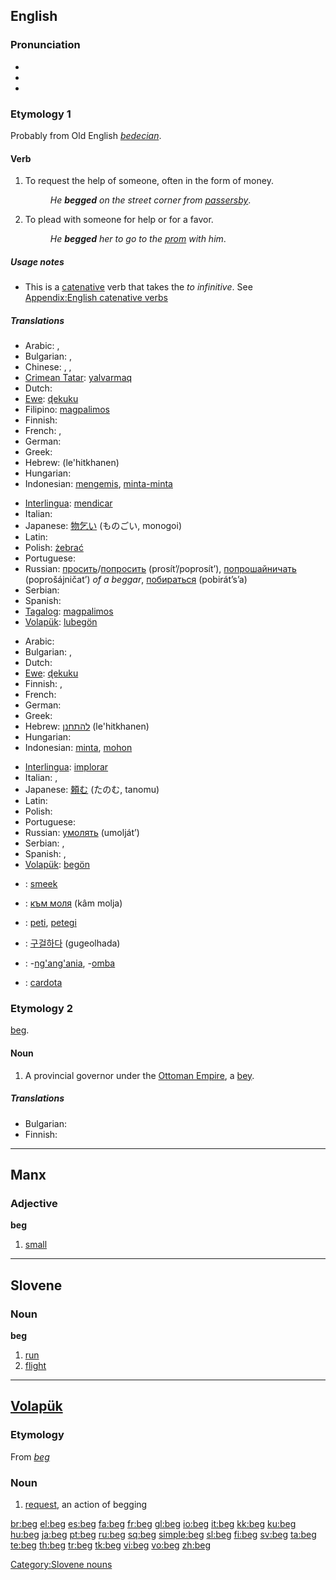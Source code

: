 {{wikipedia}}
==English==

===Pronunciation===
* {{IPA|/bɛg/}}
* {{audio|en-us-beg.ogg|Audio (US)}}
* {{rhymes|ɛɡ}}

===Etymology 1===
Probably from Old English ''[[bedecian]]''.

====Verb====
{{en-verb|beg|g|ed}}

# To request the help of someone, often in the form of money.
#: ''He '''begged''' on the street corner from [[passersby]]''.
# To plead with someone for help or for a favor.
#: ''He '''begged''' her to go to the [[prom]] with him''.

=====Usage notes=====
* This is a [[catenative]] verb that takes the ''to infinitive''. See [[Appendix:English catenative verbs]]

=====Translations=====
{{trans-top|to request the help of someone, ask for money}}
* Arabic: {{t|ar|استجدى|tr=istajdaa|sc=Arab}},  {{t|ar|احتمل|tr=iHtamala|sc=Arab}}
* Bulgarian: {{t|bg|прося|sc=Cyrl}},  {{t|bg|изпросвам|sc=Cyrl}}
* Chinese: {{t|cmn|央求|tr=yāngqiú|sc=Hani|xs=Mandarin}}, {{t-|cmn|求|tr=qiú|sc=Hani|xs=Mandarin}}, {{zh-tsp|懇求|恳求|kěnqiú}}
* [[Crimean Tatar]]: [[yalvarmaq]]
* Dutch: {{t+|nl|bedelen}}
* [[Ewe]]: [[ɖekuku]]
* Filipino: [[magpalimos]]
* Finnish: {{t+|fi|kerjätä}}
* French: {{t+|fr|mendier}}, {{t+|fr|quêter}}
* German: {{t-|de|betteln}}
* Greek: {{t+|el|ζητιανεύω|sc=Grek}}
* Hebrew: {{t+|he|להתחנן|sc=Hebr}} (le'hitkhanen)
* Hungarian: {{t|hu|koldul}}
* Indonesian: [[mengemis]], [[minta-minta]]
{{trans-mid}}
* [[Interlingua]]: [[mendicar]]
* Italian: {{t-|it|mendicare}}
* Japanese: [[物乞い]] (ものごい, monogoi)
* Latin: {{t-|la|mendicare}}
* Polish: [[żebrać]]
* Portuguese: {{t+|pt|mendigar}}
* Russian: [[просить]]/[[попросить]] (prosít’/poprosít’), [[попрошайничать]] (poprošájničat’) ''of a beggar'', [[побираться]] (pobirát’s’a)
* Serbian: {{t-|sr|prositi}}
* Spanish: {{t+|es|mendigar}}
* [[Tagalog]]: [[magpalimos]]
* [[Volapük]]: [[lubegön]]
{{trans-bottom}}

{{trans-top|to supplicate, to plead with someone for help}}
* Arabic: {{t|ar|تسول|tr=tasawwala|sc=Arab}}
* Bulgarian: {{t|bg|моля|sc=Cyrl}},  {{t|bg|умолявам|sc=Cyrl}}
* Dutch: {{t+|nl|smeken}}
* [[Ewe]]: [[ɖekuku]]
* Finnish: {{t+|fi|kerjätä}}, {{t+|fi|pyytää}}
* French: {{t+|fr|implorer}}
* German: {{t+|de|anflehen}}
* Greek: {{t+|el|ικετεύω|sc=Grek}}
* Hebrew: [[להתחנן]] (le'hitkhanen)
* Hungarian: {{t|hu|könyörög}}
* Indonesian: [[minta]], [[mohon]]
{{trans-mid}}
* [[Interlingua]]: [[implorar]]
* Italian: {{t+|it|implorare}}, {{t+|it|pregare}}
* Japanese: [[頼む]] (たのむ, tanomu)
* Latin: {{t-|la|rogare}}
* Polish: {{t+|pl|prosić}}
* Portuguese: {{t+|pt|suplicar}}
* Russian: [[умолять]] (umolját’)
* Serbian: {{t-|sr|moliti}}, {{t-|sr|zamoliti}}
* Spanish: {{t+|es|suplicar}}, {{t+|es|rogar}}
* [[Volapük]]: [[begön]]
{{trans-bottom}}

{{checktrans-top}}
* {{ttbc|Afrikaans}}: [[smeek]]
* {{ttbc|Bulgarian}}: [[към моля]] (kâm molja)
* {{ttbc|Esperanto}}: [[peti]], [[petegi]]
* {{ttbc|Korean}}: [[구걸하다]] (gugeolhada)
* {{ttbc|Swahili}}: -[[ng'ang'ania]], -[[omba]]
* {{ttbc|Welsh}}: [[cardota]]
{{checktrans-bottom}}

===Etymology 2===
{{etyl|tr}} [[beg#Turkish|beg]].

====Noun====
{{en-noun}}

# A provincial governor under the [[Ottoman Empire]], a [[bey]].

=====Translations=====
{{trans-top|provincial governor}}
* Bulgarian: {{t|bg|бег|sc=Cyrl}}
* Finnish: {{t+|fi|beg}}
{{trans-mid}}
{{trans-bottom}}

----

==Manx==

===Adjective===
'''beg'''

# [[small]]

----

==Slovene==

===Noun===
'''beg''' {{m}}

# [[run]]
# [[flight]]

[[Category:Slovene nouns]]

----

==[[Volapük]]==

===Etymology===
From {{etyl|en|vo}} ''[[beg]]''

===Noun===
{{infl|vo|noun}}

# [[request]], an action of begging

[[br:beg]]
[[el:beg]]
[[es:beg]]
[[fa:beg]]
[[fr:beg]]
[[gl:beg]]
[[io:beg]]
[[it:beg]]
[[kk:beg]]
[[ku:beg]]
[[hu:beg]]
[[ja:beg]]
[[pt:beg]]
[[ru:beg]]
[[sq:beg]]
[[simple:beg]]
[[sl:beg]]
[[fi:beg]]
[[sv:beg]]
[[ta:beg]]
[[te:beg]]
[[th:beg]]
[[tr:beg]]
[[tk:beg]]
[[vi:beg]]
[[vo:beg]]
[[zh:beg]]
